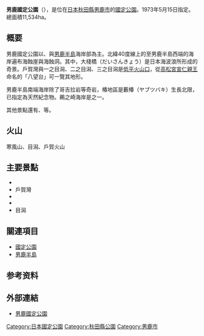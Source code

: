 {{Infobox protected area
| name            = 男鹿國定公園
| alt_name        = Oga Quasi-National Park<br>{{lang|ja|男鹿国定公園}}
| iucn_category   = V
| photo           = GodzillaStone.JPG
| photo_width     = 哥吉拉岩
| photo_caption   = 
| map             = Japan
| map_width       = 250
| location        = {{JPN}}[[秋田縣|秋田縣]]
| nearest_city    = 
| coordinates     = {{coord|39|54|50|N|139|43|18|E|type:landmark|display=inline,title}}
| area            = {{convert|8156|ha|km2|sigfig=3}}<ref>{{Cite web |url=https://www.env.go.jp/park/doc/data/quasi/qnp_2.pdf |title=国定公園地種区分別面積 |year=2016 |format=PDF |publisher=[[環境省|環境省]] |accessdate=2016-08-24 |archive-date=2020-12-08 |archive-url=https://web.archive.org/web/20201208084302/https://www.env.go.jp/park/doc/data/quasi/qnp_2.pdf |dead-url=no }}</ref>
| established     = 1973年5月15日
| visitation_num  = 1,636,000人次
| visitation_year = 2018年
| visitation_ref  = <ref>{{Cite web |url=http://www.env.go.jp/park/doc/data/natural/data/naturalpark_6.xls |title=国定公園の利用者数（公園、年次別） |work=関連法令・各種資料 > 自然保護各種データ |publisher=環境省 |access-date=2020-10-11 |archive-date=2020-10-10 |archive-url=https://web.archive.org/web/20201010195002/http://www.env.go.jp/park/doc/data/natural/data/naturalpark_6.xls |dead-url=no }}</ref>
| governing_body  = 秋田縣廳
| url             = 
}}
'''男鹿國定公園'''（{{jpn|j=男鹿国定公園|hg=おがこくていこうえん|rm=Oga Kokutei Kōen}}），是位在[[日本|日本]][[秋田縣|秋田縣]][[男鹿市|男鹿市]]的[[國定公園|國定公園]]。1973年5月15日指定。總面積11,534ha。

== 概要 ==
男鹿國定公園以{{link-ja|寒風山 (秋田縣)|寒風山 (秋田県)|寒風山}}、{{link-ja|男鹿三山|男鹿三山}}與[[男鹿半島|男鹿半島]]海岸部為主。北緯40度線上的{{link-ja|入道崎|入道崎}}至男鹿半島西端的海岸遍布海蝕崖與海蝕洞。其中，大棧橋（だいさんきょう）是日本海波浪所形成的奇景。戶賀灣與一之目潟、二之目潟、三之目潟是[[低平火山口|低平火山口]]，從[[高松宮宣仁親王|高松宮宣仁親王]]命名的「八望台」可一覽其地形。

男鹿半島南端海岸除了哥吉拉岩等奇岩，椿地區是藪椿（ヤブツバキ）生長北限，已指定為天然紀念物。鵜之崎海岸是{{link-ja|日本海岸百選|日本の渚百選}}之一。

其他景點還有{{link-ja|男鹿溫泉鄉|男鹿温泉郷}}、{{link-ja|秋田縣立男鹿水族館|秋田県立男鹿水族館|男鹿水族館GAO}}等。

==火山==
寒風山、目潟、戶賀火山

== 主要景點 ==
* {{link-ja|入道崎|入道崎}}
* 戶賀灣
* {{link-ja|男鹿溫泉鄉|男鹿温泉郷}}
* {{link-ja|寒風山 (秋田縣)|寒風山 (秋田県)|寒風山}}
* 目潟

== 關連項目 ==
* [[國定公園|國定公園]]
* [[男鹿半島|男鹿半島]]

==参考资料==
{{Reflist}}

== 外部連結 ==
{{commonscat|Oga Quasi-National Park}}
* {{ja}}[https://web.archive.org/web/20120110055034/http://www.akitafan.com/sightseeing/detail.html?data_id=2 男鹿國定公園]

{{国定公园列表}}
{{DEFAULTSORT:Oga}}

[[Category:日本國定公園|Category:日本國定公園]]
[[Category:秋田縣公園|Category:秋田縣公園]]
[[Category:男鹿市|Category:男鹿市]]